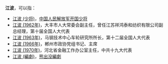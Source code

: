'''江波'''，可以指：
*[[江波_(少将)|江波 (少将)]]，[[中国人民解放军少将|中国人民解放军开国少将]]
*[[江波_(1962年)|江波 (1962年)]]，大丰市人大常委会副主任，曾任江苏祥鸿泰和纺织有限公司副总经理，第十届全国人大代表
*[[江波_(1963年)|江波 (1963年)]]，马钢技术中心车轮研究所所长，第十二届全国人大代表
*[[江波_(1966年)|江波 (1966年)]]，郴州市政协党组书记、主席
*[[江波_(1970年)|江波 (1970年)]]，河北省金融工作办公室主任，中共十九大代表
*[[江波_(編劇)|江波 (編劇)]]，[[熊出没|熊出没]][[編劇|編劇]]

{{Disambig|cat=二字江姓人名消歧義}}